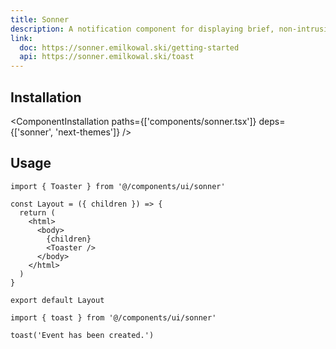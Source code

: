 ```yaml
---
title: Sonner
description: A notification component for displaying brief, non-intrusive messages to the user.
link:
  doc: https://sonner.emilkowal.ski/getting-started
  api: https://sonner.emilkowal.ski/toast
---
```


<ComponentPreview name='sonner/sonner' />

## Installation

<ComponentInstallation paths={['components/sonner.tsx']} deps={['sonner', 'next-themes']} />

## Usage

```tsx title='app/layout.tsx'
import { Toaster } from '@/components/ui/sonner'

const Layout = ({ children }) => {
  return (
    <html>
      <body>
        {children}
        <Toaster />
      </body>
    </html>
  )
}

export default Layout
```

```tsx
import { toast } from '@/components/ui/sonner'
```

```tsx
toast('Event has been created.')
```
